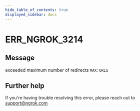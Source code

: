 ```yaml
---
hide_table_of_contents: true
displayed_sidebar: docs
---
```



# ERR_NGROK_3214

## Message

exceeded maximum number of redirects `MAX`: `URLS`

<ErrorDetails error="err_ngrok_3214" />

## Further help

If you're having trouble resolving this error, please reach out to [support@ngrok.com](mailto:support@ngrok.com?subject=Help%20with%20ERR_NGROK_3214)
